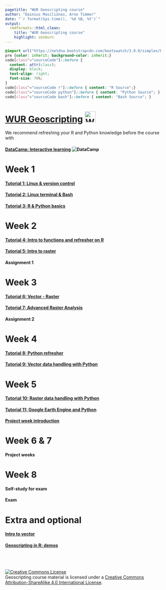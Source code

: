 ```yaml
---
pagetitle: "WUR Geoscripting course"
author: "Dainius Masiliūnas, Arno Timmer"
date: "`r format(Sys.time(), '%d %B, %Y')`"
output:
  rmdformats::html_clean:
    title: "WUR Geoscripting course"
    highlight: zenburn
---
```


```css
@import url("https://netdna.bootstrapcdn.com/bootswatch/3.0.0/simplex/bootstrap.min.css");
pre {color: inherit; background-color: inherit;}
code[class^="sourceCode"]::before {
  content: attr(class);
  display: block;
  text-align: right;
  font-size: 70%;
}
code[class^="sourceCode r"]::before { content: "R Source";}
code[class^="sourceCode python"]::before { content: "Python Source"; }
code[class^="sourceCode bash"]::before { content: "Bash Source"; }
```


# [WUR Geoscripting](https://geoscripting-wur.github.io/) <img src="https://www.wur.nl/upload/854757ab-168f-46d7-b415-f8b501eebaa5_WUR_RGB_standard_2021-site.svg" alt="WUR logo" style="height: 35px;"/>

We recommend refreshing your R and Python knowledge before the course with

#### [DataCamp: Interactive learning ](https://www.datacamp.com/) ![DataCamp](figs/datacamp.svg)


# Week 1

#### [Tutorial 1: Linux & version control](https://geoscripting-wur.github.io/RProjectManagement)
#### [Tutorial 2: Linux terminal & Bash](https://geoscripting-wur.github.io/Intro2Linux)
#### [Tutorial 3: R & Python basics](https://geoscripting-wur.github.io/RPythonBasics/)

# Week 2

#### [Tutorial 4: Intro to functions and refresher on R](https://geoscripting-wur.github.io/Scripting4GeoIntro/)
#### [Tutorial 5: Intro to raster](https://geoscripting-wur.github.io/IntroToRaster)
#### Assignment 1

# Week 3

#### [Tutorial 6: Vector - Raster](https://geoscripting-wur.github.io/VectorRaster/)
#### [Tutorial 7: Advanced Raster Analysis](https://geoscripting-wur.github.io/AdvancedRasterAnalysis/)
#### Assignment 2

# Week 4

#### [Tutorial 8: Python refresher](https://geoscripting-wur.github.io/PythonRefresher/)
#### [Tutorial 9: Vector data handling with Python](https://geoscripting-wur.github.io/PythonVector/)

# Week 5
#### [Tutorial 10: Raster data handling with Python](https://geoscripting-wur.github.io/PythonRaster/)
#### [Tutorial 11: Google Earth Engine and Python](https://geoscripting-wur.github.io/Python-GEE/)
#### [Project week introduction](https://geoscripting-wur.github.io/ProjectIntro/)

# Week 6 & 7
#### Project weeks

# Week 8
#### Self-study for exam
#### Exam
<!-- #### [Tutorial 14: Web harvesting; dealing with twitter data via Python](https://geoscripting-wur.github.io/PythonTwitter/) -->
<!-- #### [Tutorial 15: Webmapping demo](nens.html) -->

# Extra and optional
#### [Intro to vector](https://geoscripting-wur.github.io/IntroToVector/)
#### [Geoscripting in R: demos](https://geoscripting-wur.github.io/Scripting4Geo/)

<br /><br /><br /><a rel="license" href="http://creativecommons.org/licenses/by-sa/4.0/"><img alt="Creative Commons License" style="border-width:0" src="https://i.creativecommons.org/l/by-sa/4.0/88x31.png" /></a><br /><span xmlns:dct="http://purl.org/dc/terms/" href="http://purl.org/dc/dcmitype/Text" property="dct:title" rel="dct:type">Geoscripting course material</span> is licensed under a <a rel="license" href="http://creativecommons.org/licenses/by-sa/4.0/">Creative Commons Attribution-ShareAlike 4.0 International License</a>.
